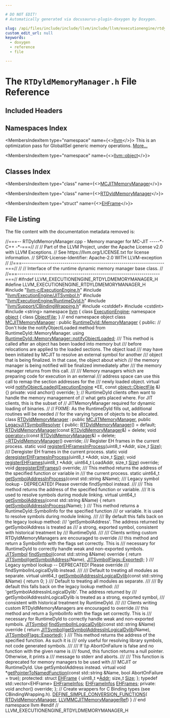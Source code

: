 ```yaml
---

# DO NOT EDIT!
# Automatically generated via docusaurus-plugin-doxygen by Doxygen.

slug: /api/files/include/include/llvm/include/llvm/executionengine/rtdyldmemorymanager-h
custom_edit_url: null
keywords:
  - doxygen
  - reference
  - file

---
```





# The `RTDyldMemoryManager.h` File Reference

<DoxygenPage pluginConfig={pluginConfig}>



## Included Headers

<IncludesList>
<IncludesListItem
  filePath="llvm-c/ExecutionEngine.h"
  permalink="/docs/api/files/include/include/llvm-c/executionengine-h"
  isLocal="true" />
<IncludesListItem
  filePath="llvm/ExecutionEngine/JITSymbol.h"
  permalink="/docs/api/files/include/include/llvm/include/llvm/executionengine/jitsymbol-h"
  isLocal="true" />
<IncludesListItem
  filePath="llvm/ExecutionEngine/RuntimeDyld.h"
  permalink="/docs/api/files/include/include/llvm/include/llvm/executionengine/runtimedyld-h"
  isLocal="true" />
<IncludesListItem
  filePath="llvm/Support/CBindingWrapping.h"
  permalink="/docs/api/files/include/include/llvm/include/llvm/support/cbindingwrapping-h"
  isLocal="true" />
<IncludesListItem
  filePath="cstddef"
  permalink=""
  isLocal="false" />
<IncludesListItem
  filePath="cstdint"
  permalink=""
  isLocal="false" />
<IncludesListItem
  filePath="string"
  permalink=""
  isLocal="false" />
</IncludesList>

## Namespaces Index

<MembersIndex>

<MembersIndexItem
  type="namespace"
  name={<><a href="/docs/api/namespaces/llvm">llvm</a></>}>
This is an optimization pass for GlobalISel generic memory operations. <a href="/docs/api/namespaces/llvm/#details">More...</a>
</MembersIndexItem>

<MembersIndexItem
  type="namespace"
  name={<><a href="/docs/api/namespaces/llvm/object">llvm::object</a></>}>
</MembersIndexItem>

</MembersIndex>

## Classes Index

<MembersIndex>

<MembersIndexItem
  type="class"
  name={<><a href="/docs/api/classes/llvm/mcjitmemorymanager">MCJITMemoryManager</a></>}>
</MembersIndexItem>

<MembersIndexItem
  type="class"
  name={<><a href="/docs/api/classes/llvm/rtdyldmemorymanager">RTDyldMemoryManager</a></>}>
</MembersIndexItem>

<MembersIndexItem
  type="struct"
  name={<><a href="/docs/api/structs/llvm/rtdyldmemorymanager/ehframe">EHFrame</a></>}>
</MembersIndexItem>

</MembersIndex>


## File Listing

The file content with the documentation metadata removed is:

<ProgramListing>

<Link id="l00001" /><CodeLine lineNumber="1"><Highlight kind="comment">//===-- RTDyldMemoryManager.cpp - Memory manager for MC-JIT -----&#42;- C++ -&#42;-===//</Highlight><Highlight kind="normal"></Highlight></CodeLine>
<Link id="l00002" /><CodeLine lineNumber="2"><Highlight kind="normal"></Highlight><Highlight kind="comment">//</Highlight><Highlight kind="normal"></Highlight></CodeLine>
<Link id="l00003" /><CodeLine lineNumber="3"><Highlight kind="normal"></Highlight><Highlight kind="comment">// Part of the LLVM Project, under the Apache License v2.0 with LLVM Exceptions.</Highlight><Highlight kind="normal"></Highlight></CodeLine>
<Link id="l00004" /><CodeLine lineNumber="4"><Highlight kind="normal"></Highlight><Highlight kind="comment">// See https://llvm.org/LICENSE.txt for license information.</Highlight><Highlight kind="normal"></Highlight></CodeLine>
<Link id="l00005" /><CodeLine lineNumber="5"><Highlight kind="normal"></Highlight><Highlight kind="comment">// SPDX-License-Identifier: Apache-2.0 WITH LLVM-exception</Highlight><Highlight kind="normal"></Highlight></CodeLine>
<Link id="l00006" /><CodeLine lineNumber="6"><Highlight kind="normal"></Highlight><Highlight kind="comment">//</Highlight><Highlight kind="normal"></Highlight></CodeLine>
<Link id="l00007" /><CodeLine lineNumber="7"><Highlight kind="normal"></Highlight><Highlight kind="comment">//===----------------------------------------------------------------------===//</Highlight><Highlight kind="normal"></Highlight></CodeLine>
<Link id="l00008" /><CodeLine lineNumber="8"><Highlight kind="normal"></Highlight><Highlight kind="comment">//</Highlight><Highlight kind="normal"></Highlight></CodeLine>
<Link id="l00009" /><CodeLine lineNumber="9"><Highlight kind="normal"></Highlight><Highlight kind="comment">// Interface of the runtime dynamic memory manager base class.</Highlight><Highlight kind="normal"></Highlight></CodeLine>
<Link id="l00010" /><CodeLine lineNumber="10"><Highlight kind="normal"></Highlight><Highlight kind="comment">//</Highlight><Highlight kind="normal"></Highlight></CodeLine>
<Link id="l00011" /><CodeLine lineNumber="11"><Highlight kind="normal"></Highlight><Highlight kind="comment">//===----------------------------------------------------------------------===//</Highlight><Highlight kind="normal"></Highlight></CodeLine>
<Link id="l00012" /><CodeLine lineNumber="12"><Highlight kind="normal"></Highlight></CodeLine>
<Link id="l00013" /><CodeLine lineNumber="13"><Highlight kind="normal"></Highlight><Highlight kind="preprocessor">#ifndef LLVM&#95;EXECUTIONENGINE&#95;RTDYLDMEMORYMANAGER&#95;H</Highlight><Highlight kind="normal"></Highlight></CodeLine>
<Link id="l00014" /><CodeLine lineNumber="14"><Highlight kind="normal"></Highlight><Highlight kind="preprocessor">#define LLVM&#95;EXECUTIONENGINE&#95;RTDYLDMEMORYMANAGER&#95;H</Highlight><Highlight kind="normal"></Highlight></CodeLine>
<Link id="l00015" /><CodeLine lineNumber="15"><Highlight kind="normal"></Highlight></CodeLine>
<Link id="l00016" /><CodeLine lineNumber="16"><Highlight kind="normal"></Highlight><Highlight kind="preprocessor">#include &quot;<a href="/docs/api/files/include/include/llvm-c/executionengine-h">llvm-c/ExecutionEngine.h</a>&quot;</Highlight><Highlight kind="normal"></Highlight></CodeLine>
<Link id="l00017" /><CodeLine lineNumber="17"><Highlight kind="normal"></Highlight><Highlight kind="preprocessor">#include &quot;<a href="/docs/api/files/include/include/llvm/include/llvm/executionengine/jitsymbol-h">llvm/ExecutionEngine/JITSymbol.h</a>&quot;</Highlight><Highlight kind="normal"></Highlight></CodeLine>
<Link id="l00018" /><CodeLine lineNumber="18"><Highlight kind="normal"></Highlight><Highlight kind="preprocessor">#include &quot;<a href="/docs/api/files/include/include/llvm/include/llvm/executionengine/runtimedyld-h">llvm/ExecutionEngine/RuntimeDyld.h</a>&quot;</Highlight><Highlight kind="normal"></Highlight></CodeLine>
<Link id="l00019" /><CodeLine lineNumber="19"><Highlight kind="normal"></Highlight><Highlight kind="preprocessor">#include &quot;<a href="/docs/api/files/include/include/llvm/include/llvm/support/cbindingwrapping-h">llvm/Support/CBindingWrapping.h</a>&quot;</Highlight><Highlight kind="normal"></Highlight></CodeLine>
<Link id="l00020" /><CodeLine lineNumber="20"><Highlight kind="normal"></Highlight><Highlight kind="preprocessor">#include &lt;cstddef&gt;</Highlight><Highlight kind="normal"></Highlight></CodeLine>
<Link id="l00021" /><CodeLine lineNumber="21"><Highlight kind="normal"></Highlight><Highlight kind="preprocessor">#include &lt;cstdint&gt;</Highlight><Highlight kind="normal"></Highlight></CodeLine>
<Link id="l00022" /><CodeLine lineNumber="22"><Highlight kind="normal"></Highlight><Highlight kind="preprocessor">#include &lt;string&gt;</Highlight><Highlight kind="normal"></Highlight></CodeLine>
<Link id="l00023" /><CodeLine lineNumber="23"><Highlight kind="normal"></Highlight></CodeLine>
<Link id="l00024" /><CodeLine lineNumber="24"><Highlight kind="normal"></Highlight><Highlight kind="keyword">namespace </Highlight><Highlight kind="normal"><a href="/docs/api/namespaces/llvm">llvm</a> &#123;</Highlight></CodeLine>
<Link id="l00025" /><CodeLine lineNumber="25"><Highlight kind="normal"></Highlight></CodeLine>
<Link id="l00026" /><CodeLine lineNumber="26"><Highlight kind="normal"></Highlight><Highlight kind="keyword">class </Highlight><Highlight kind="normal"><a href="/docs/api/classes/llvm/executionengine">ExecutionEngine</a>;</Highlight></CodeLine>
<Link id="l00027" /><CodeLine lineNumber="27"><Highlight kind="normal"></Highlight></CodeLine>
<Link id="l00028" /><CodeLine lineNumber="28"><Highlight kind="normal"></Highlight><Highlight kind="keyword">namespace </Highlight><Highlight kind="normal"><a href="/docs/api/namespaces/llvm/object">object</a> &#123;</Highlight></CodeLine>
<Link id="l00029" /><CodeLine lineNumber="29"><Highlight kind="normal">  </Highlight><Highlight kind="keyword">class </Highlight><Highlight kind="normal"><a href="/docs/api/classes/llvm/object/objectfile">ObjectFile</a>;</Highlight></CodeLine>
<Link id="l00030" /><CodeLine lineNumber="30"><Highlight kind="normal">&#125; </Highlight><Highlight kind="comment">// end namespace object</Highlight><Highlight kind="normal"></Highlight></CodeLine>
<Link id="l00031" /><CodeLine lineNumber="31"><Highlight kind="normal"></Highlight></CodeLine>
<Link id="l00032" /><CodeLine lineNumber="32" lineLink="/docs/api/classes/llvm/mcjitmemorymanager"><Highlight kind="normal"></Highlight><Highlight kind="keyword">class </Highlight><Highlight kind="normal"><a href="/docs/api/classes/llvm/mcjitmemorymanager">MCJITMemoryManager</a> : </Highlight><Highlight kind="keyword">public</Highlight><Highlight kind="normal"> <a href="/docs/api/classes/llvm/runtimedyld/memorymanager">RuntimeDyld::MemoryManager</a> &#123;</Highlight></CodeLine>
<Link id="l00033" /><CodeLine lineNumber="33"><Highlight kind="normal"></Highlight><Highlight kind="keyword">public</Highlight><Highlight kind="normal">:</Highlight></CodeLine>
<Link id="l00034" /><CodeLine lineNumber="34"><Highlight kind="normal">  </Highlight><Highlight kind="comment">// Don&#39;t hide the notifyObjectLoaded method from RuntimeDyld::MemoryManager.</Highlight><Highlight kind="normal"></Highlight></CodeLine>
<Link id="l00035" /><CodeLine lineNumber="35"><Highlight kind="normal">  </Highlight><Highlight kind="keyword">using </Highlight><Highlight kind="normal"><a href="/docs/api/classes/llvm/runtimedyld/memorymanager/#a756f07a293e917107262ff4ee2bb64e0">RuntimeDyld::MemoryManager::notifyObjectLoaded</a>;</Highlight></CodeLine>
<Link id="l00036" /><CodeLine lineNumber="36"><Highlight kind="normal"></Highlight><Highlight kind="comment"></Highlight></CodeLine>
<Link id="l00037" /><CodeLine lineNumber="37"><Highlight kind="comment">  /// This method is called after an object has been loaded into memory but</Highlight></CodeLine>
<Link id="l00038" /><CodeLine lineNumber="38"><Highlight kind="comment">  /// before relocations are applied to the loaded sections.  The object load</Highlight></CodeLine>
<Link id="l00039" /><CodeLine lineNumber="39"><Highlight kind="comment">  /// may have been initiated by MCJIT to resolve an external symbol for another</Highlight></CodeLine>
<Link id="l00040" /><CodeLine lineNumber="40"><Highlight kind="comment">  /// object that is being finalized.  In that case, the object about which</Highlight></CodeLine>
<Link id="l00041" /><CodeLine lineNumber="41"><Highlight kind="comment">  /// the memory manager is being notified will be finalized immediately after</Highlight></CodeLine>
<Link id="l00042" /><CodeLine lineNumber="42"><Highlight kind="comment">  /// the memory manager returns from this call.</Highlight></CodeLine>
<Link id="l00043" /><CodeLine lineNumber="43"><Highlight kind="comment">  ///</Highlight></CodeLine>
<Link id="l00044" /><CodeLine lineNumber="44"><Highlight kind="comment">  /// Memory managers which are preparing code for execution in an external</Highlight></CodeLine>
<Link id="l00045" /><CodeLine lineNumber="45"><Highlight kind="comment">  /// address space can use this call to remap the section addresses for the</Highlight></CodeLine>
<Link id="l00046" /><CodeLine lineNumber="46"><Highlight kind="comment">  /// newly loaded object.</Highlight><Highlight kind="normal"></Highlight></CodeLine>
<Link id="l00047" /><CodeLine lineNumber="47" lineLink="/docs/api/classes/llvm/mcjitmemorymanager/#a20044c6b32c19b606470dba740867e18"><Highlight kind="normal">  </Highlight><Highlight kind="keyword">virtual</Highlight><Highlight kind="normal"> </Highlight><Highlight kind="keywordtype">void</Highlight><Highlight kind="normal"> <a href="/docs/api/classes/llvm/mcjitmemorymanager/#a20044c6b32c19b606470dba740867e18">notifyObjectLoaded</a>(<a href="/docs/api/classes/llvm/executionengine">ExecutionEngine</a> &#42;EE,</Highlight></CodeLine>
<Link id="l00048" /><CodeLine lineNumber="48"><Highlight kind="normal">                                  </Highlight><Highlight kind="keyword">const</Highlight><Highlight kind="normal"> <a href="/docs/api/classes/llvm/object/objectfile">object::ObjectFile</a> &amp;) &#123;&#125;</Highlight></CodeLine>
<Link id="l00049" /><CodeLine lineNumber="49"><Highlight kind="normal"></Highlight></CodeLine>
<Link id="l00050" /><CodeLine lineNumber="50"><Highlight kind="normal"></Highlight><Highlight kind="keyword">private</Highlight><Highlight kind="normal">:</Highlight></CodeLine>
<Link id="l00051" /><CodeLine lineNumber="51"><Highlight kind="normal">  </Highlight><Highlight kind="keywordtype">void</Highlight><Highlight kind="normal"> anchor() </Highlight><Highlight kind="keyword">override</Highlight><Highlight kind="normal">;</Highlight></CodeLine>
<Link id="l00052" /><CodeLine lineNumber="52"><Highlight kind="normal">&#125;;</Highlight></CodeLine>
<Link id="l00053" /><CodeLine lineNumber="53"><Highlight kind="normal"></Highlight></CodeLine>
<Link id="l00054" /><CodeLine lineNumber="54"><Highlight kind="normal"></Highlight><Highlight kind="comment">// RuntimeDyld clients often want to handle the memory management of</Highlight><Highlight kind="normal"></Highlight></CodeLine>
<Link id="l00055" /><CodeLine lineNumber="55"><Highlight kind="normal"></Highlight><Highlight kind="comment">// what gets placed where. For JIT clients, this is the subset of</Highlight><Highlight kind="normal"></Highlight></CodeLine>
<Link id="l00056" /><CodeLine lineNumber="56"><Highlight kind="normal"></Highlight><Highlight kind="comment">// JITMemoryManager required for dynamic loading of binaries.</Highlight><Highlight kind="normal"></Highlight></CodeLine>
<Link id="l00057" /><CodeLine lineNumber="57"><Highlight kind="normal"></Highlight><Highlight kind="comment">//</Highlight><Highlight kind="normal"></Highlight></CodeLine>
<Link id="l00058" /><CodeLine lineNumber="58"><Highlight kind="normal"></Highlight><Highlight kind="comment">// FIXME: As the RuntimeDyld fills out, additional routines will be needed</Highlight><Highlight kind="normal"></Highlight></CodeLine>
<Link id="l00059" /><CodeLine lineNumber="59"><Highlight kind="normal"></Highlight><Highlight kind="comment">//        for the varying types of objects to be allocated.</Highlight><Highlight kind="normal"></Highlight></CodeLine>
<Link id="l00060" /><CodeLine lineNumber="60" lineLink="/docs/api/classes/llvm/rtdyldmemorymanager"><Highlight kind="normal"></Highlight><Highlight kind="keyword">class </Highlight><Highlight kind="normal"><a href="/docs/api/classes/llvm/rtdyldmemorymanager/#a741baee07db1228a893824c9f6e5c683">RTDyldMemoryManager</a> : </Highlight><Highlight kind="keyword">public</Highlight><Highlight kind="normal"> <a href="/docs/api/classes/llvm/mcjitmemorymanager">MCJITMemoryManager</a>,</Highlight></CodeLine>
<Link id="l00061" /><CodeLine lineNumber="61"><Highlight kind="normal">                            </Highlight><Highlight kind="keyword">public</Highlight><Highlight kind="normal"> <a href="/docs/api/classes/llvm/legacyjitsymbolresolver">LegacyJITSymbolResolver</a> &#123;</Highlight></CodeLine>
<Link id="l00062" /><CodeLine lineNumber="62"><Highlight kind="normal"></Highlight><Highlight kind="keyword">public</Highlight><Highlight kind="normal">:</Highlight></CodeLine>
<Link id="l00063" /><CodeLine lineNumber="63" lineLink="/docs/api/classes/llvm/rtdyldmemorymanager/#a741baee07db1228a893824c9f6e5c683"><Highlight kind="normal">  <a href="/docs/api/classes/llvm/rtdyldmemorymanager/#a741baee07db1228a893824c9f6e5c683">RTDyldMemoryManager</a>() = </Highlight><Highlight kind="keywordflow">default</Highlight><Highlight kind="normal">;</Highlight></CodeLine>
<Link id="l00064" /><CodeLine lineNumber="64" lineLink="/docs/api/classes/llvm/rtdyldmemorymanager/#af5b16c0df8d0b491a2894d1def776f03"><Highlight kind="normal">  <a href="/docs/api/classes/llvm/rtdyldmemorymanager/#af5b16c0df8d0b491a2894d1def776f03">RTDyldMemoryManager</a>(</Highlight><Highlight kind="keyword">const</Highlight><Highlight kind="normal"> <a href="/docs/api/classes/llvm/rtdyldmemorymanager/#a741baee07db1228a893824c9f6e5c683">RTDyldMemoryManager</a>&amp;) = </Highlight><Highlight kind="keyword">delete</Highlight><Highlight kind="normal">;</Highlight></CodeLine>
<Link id="l00065" /><CodeLine lineNumber="65" lineLink="/docs/api/classes/llvm/rtdyldmemorymanager/#a4e1b00fbf0137aa4204f1bb70093dace"><Highlight kind="normal">  </Highlight><Highlight kind="keywordtype">void</Highlight><Highlight kind="normal"> <a href="/docs/api/classes/llvm/rtdyldmemorymanager/#a4e1b00fbf0137aa4204f1bb70093dace">operator=</a>(</Highlight><Highlight kind="keyword">const</Highlight><Highlight kind="normal"> <a href="/docs/api/classes/llvm/rtdyldmemorymanager/#a741baee07db1228a893824c9f6e5c683">RTDyldMemoryManager</a>&amp;) = </Highlight><Highlight kind="keyword">delete</Highlight><Highlight kind="normal">;</Highlight></CodeLine>
<Link id="l00066" /><CodeLine lineNumber="66" lineLink="/docs/api/classes/llvm/rtdyldmemorymanager/#a9949eb6347bb952afdc191a477653f68"><Highlight kind="normal">  <a href="/docs/api/classes/llvm/rtdyldmemorymanager/#a9949eb6347bb952afdc191a477653f68">~RTDyldMemoryManager</a>() </Highlight><Highlight kind="keyword">override</Highlight><Highlight kind="normal">;</Highlight></CodeLine>
<Link id="l00067" /><CodeLine lineNumber="67"><Highlight kind="normal"></Highlight><Highlight kind="comment"></Highlight></CodeLine>
<Link id="l00068" /><CodeLine lineNumber="68"><Highlight kind="comment">  /// Register EH frames in the current process.</Highlight><Highlight kind="normal"></Highlight></CodeLine>
<Link id="l00069" /><CodeLine lineNumber="69"><Highlight kind="normal">  </Highlight><Highlight kind="keyword">static</Highlight><Highlight kind="normal"> </Highlight><Highlight kind="keywordtype">void</Highlight><Highlight kind="normal"> <a href="/docs/api/classes/llvm/rtdyldmemorymanager/#a8ac6930aa3a1623791ffe9853ba9bc3b">registerEHFramesInProcess</a>(uint8&#95;t &#42;Addr, </Highlight><Highlight kind="keywordtype">size&#95;t</Highlight><Highlight kind="normal"> <a href="/docs/api/files/lib/lib/analysis/inlineorder-cpp/#a7ee6f0cb51c3b9056199e9a0001fe8c3a6f6cb72d544962fa333e2e34ce64f719">Size</a>);</Highlight></CodeLine>
<Link id="l00070" /><CodeLine lineNumber="70"><Highlight kind="normal"></Highlight><Highlight kind="comment"></Highlight></CodeLine>
<Link id="l00071" /><CodeLine lineNumber="71"><Highlight kind="comment">  /// Deregister EH frames in the current process.</Highlight><Highlight kind="normal"></Highlight></CodeLine>
<Link id="l00072" /><CodeLine lineNumber="72"><Highlight kind="normal">  </Highlight><Highlight kind="keyword">static</Highlight><Highlight kind="normal"> </Highlight><Highlight kind="keywordtype">void</Highlight><Highlight kind="normal"> <a href="/docs/api/classes/llvm/rtdyldmemorymanager/#a1139b71b9b451e2e0417dcd25350827c">deregisterEHFramesInProcess</a>(uint8&#95;t &#42;Addr, </Highlight><Highlight kind="keywordtype">size&#95;t</Highlight><Highlight kind="normal"> <a href="/docs/api/files/lib/lib/analysis/inlineorder-cpp/#a7ee6f0cb51c3b9056199e9a0001fe8c3a6f6cb72d544962fa333e2e34ce64f719">Size</a>);</Highlight></CodeLine>
<Link id="l00073" /><CodeLine lineNumber="73"><Highlight kind="normal"></Highlight></CodeLine>
<Link id="l00074" /><CodeLine lineNumber="74"><Highlight kind="normal">  </Highlight><Highlight kind="keywordtype">void</Highlight><Highlight kind="normal"> <a href="/docs/api/classes/llvm/rtdyldmemorymanager/#a34aa575afca6c18d934c5fd87da71043">registerEHFrames</a>(uint8&#95;t &#42;Addr, uint64&#95;t LoadAddr, </Highlight><Highlight kind="keywordtype">size&#95;t</Highlight><Highlight kind="normal"> <a href="/docs/api/files/lib/lib/analysis/inlineorder-cpp/#a7ee6f0cb51c3b9056199e9a0001fe8c3a6f6cb72d544962fa333e2e34ce64f719">Size</a>) </Highlight><Highlight kind="keyword">override</Highlight><Highlight kind="normal">;</Highlight></CodeLine>
<Link id="l00075" /><CodeLine lineNumber="75"><Highlight kind="normal">  </Highlight><Highlight kind="keywordtype">void</Highlight><Highlight kind="normal"> <a href="/docs/api/classes/llvm/rtdyldmemorymanager/#ad0eeea7300381c326cc3bd5e93fbcbf0">deregisterEHFrames</a>() </Highlight><Highlight kind="keyword">override</Highlight><Highlight kind="normal">;</Highlight></CodeLine>
<Link id="l00076" /><CodeLine lineNumber="76"><Highlight kind="normal"></Highlight><Highlight kind="comment"></Highlight></CodeLine>
<Link id="l00077" /><CodeLine lineNumber="77"><Highlight kind="comment">  /// This method returns the address of the specified function or variable in</Highlight></CodeLine>
<Link id="l00078" /><CodeLine lineNumber="78"><Highlight kind="comment">  /// the current process.</Highlight><Highlight kind="normal"></Highlight></CodeLine>
<Link id="l00079" /><CodeLine lineNumber="79"><Highlight kind="normal">  </Highlight><Highlight kind="keyword">static</Highlight><Highlight kind="normal"> uint64&#95;t <a href="/docs/api/classes/llvm/rtdyldmemorymanager/#a5fee247bdc0c5af393b66bfd73a0a347">getSymbolAddressInProcess</a>(</Highlight><Highlight kind="keyword">const</Highlight><Highlight kind="normal"> std::string &amp;Name);</Highlight></CodeLine>
<Link id="l00080" /><CodeLine lineNumber="80"><Highlight kind="normal"></Highlight><Highlight kind="comment"></Highlight></CodeLine>
<Link id="l00081" /><CodeLine lineNumber="81"><Highlight kind="comment">  /// Legacy symbol lookup - DEPRECATED! Please override findSymbol instead.</Highlight></CodeLine>
<Link id="l00082" /><CodeLine lineNumber="82"><Highlight kind="comment">  ///</Highlight></CodeLine>
<Link id="l00083" /><CodeLine lineNumber="83"><Highlight kind="comment">  /// This method returns the address of the specified function or variable.</Highlight></CodeLine>
<Link id="l00084" /><CodeLine lineNumber="84"><Highlight kind="comment">  /// It is used to resolve symbols during module linking.</Highlight><Highlight kind="normal"></Highlight></CodeLine>
<Link id="l00085" /><CodeLine lineNumber="85" lineLink="/docs/api/classes/llvm/rtdyldmemorymanager/#a5275cacbaa1ca16fc934fb65171e8fe2"><Highlight kind="normal">  </Highlight><Highlight kind="keyword">virtual</Highlight><Highlight kind="normal"> uint64&#95;t <a href="/docs/api/classes/llvm/rtdyldmemorymanager/#a5275cacbaa1ca16fc934fb65171e8fe2">getSymbolAddress</a>(</Highlight><Highlight kind="keyword">const</Highlight><Highlight kind="normal"> std::string &amp;Name) &#123;</Highlight></CodeLine>
<Link id="l00086" /><CodeLine lineNumber="86"><Highlight kind="normal">    </Highlight><Highlight kind="keywordflow">return</Highlight><Highlight kind="normal"> <a href="/docs/api/classes/llvm/rtdyldmemorymanager/#a5fee247bdc0c5af393b66bfd73a0a347">getSymbolAddressInProcess</a>(Name);</Highlight></CodeLine>
<Link id="l00087" /><CodeLine lineNumber="87"><Highlight kind="normal">  &#125;</Highlight></CodeLine>
<Link id="l00088" /><CodeLine lineNumber="88"><Highlight kind="normal"></Highlight><Highlight kind="comment"></Highlight></CodeLine>
<Link id="l00089" /><CodeLine lineNumber="89"><Highlight kind="comment">  /// This method returns a RuntimeDyld::SymbolInfo for the specified function</Highlight></CodeLine>
<Link id="l00090" /><CodeLine lineNumber="90"><Highlight kind="comment">  /// or variable. It is used to resolve symbols during module linking.</Highlight></CodeLine>
<Link id="l00091" /><CodeLine lineNumber="91"><Highlight kind="comment">  ///</Highlight></CodeLine>
<Link id="l00092" /><CodeLine lineNumber="92"><Highlight kind="comment">  /// By default this falls back on the legacy lookup method:</Highlight></CodeLine>
<Link id="l00093" /><CodeLine lineNumber="93"><Highlight kind="comment">  /// &#39;getSymbolAddress&#39;. The address returned by getSymbolAddress is treated as</Highlight></CodeLine>
<Link id="l00094" /><CodeLine lineNumber="94"><Highlight kind="comment">  /// a strong, exported symbol, consistent with historical treatment by</Highlight></CodeLine>
<Link id="l00095" /><CodeLine lineNumber="95"><Highlight kind="comment">  /// RuntimeDyld.</Highlight></CodeLine>
<Link id="l00096" /><CodeLine lineNumber="96"><Highlight kind="comment">  ///</Highlight></CodeLine>
<Link id="l00097" /><CodeLine lineNumber="97"><Highlight kind="comment">  /// Clients writing custom RTDyldMemoryManagers are encouraged to override</Highlight></CodeLine>
<Link id="l00098" /><CodeLine lineNumber="98"><Highlight kind="comment">  /// this method and return a SymbolInfo with the flags set correctly. This is</Highlight></CodeLine>
<Link id="l00099" /><CodeLine lineNumber="99"><Highlight kind="comment">  /// necessary for RuntimeDyld to correctly handle weak and non-exported symbols.</Highlight><Highlight kind="normal"></Highlight></CodeLine>
<Link id="l00100" /><CodeLine lineNumber="100" lineLink="/docs/api/classes/llvm/rtdyldmemorymanager/#a8306f5406b637ac0257f674839a58859"><Highlight kind="normal">  <a href="/docs/api/classes/llvm/jitsymbol">JITSymbol</a> <a href="/docs/api/classes/llvm/rtdyldmemorymanager/#a8306f5406b637ac0257f674839a58859">findSymbol</a>(</Highlight><Highlight kind="keyword">const</Highlight><Highlight kind="normal"> std::string &amp;Name)</Highlight><Highlight kind="keyword"> override </Highlight><Highlight kind="normal">&#123;</Highlight></CodeLine>
<Link id="l00101" /><CodeLine lineNumber="101"><Highlight kind="normal">    </Highlight><Highlight kind="keywordflow">return</Highlight><Highlight kind="normal"> <a href="/docs/api/classes/llvm/jitsymbol">JITSymbol</a>(<a href="/docs/api/classes/llvm/rtdyldmemorymanager/#a5275cacbaa1ca16fc934fb65171e8fe2">getSymbolAddress</a>(Name), <a href="/docs/api/classes/llvm/jitsymbolflags/#ad509c6d010720c4f71aeac1fba93f8cbaeb59403a31ee3f63734a411e9e42ddd8">JITSymbolFlags::Exported</a>);</Highlight></CodeLine>
<Link id="l00102" /><CodeLine lineNumber="102"><Highlight kind="normal">  &#125;</Highlight></CodeLine>
<Link id="l00103" /><CodeLine lineNumber="103"><Highlight kind="normal"></Highlight><Highlight kind="comment"></Highlight></CodeLine>
<Link id="l00104" /><CodeLine lineNumber="104"><Highlight kind="comment">  /// Legacy symbol lookup -- DEPRECATED! Please override</Highlight></CodeLine>
<Link id="l00105" /><CodeLine lineNumber="105"><Highlight kind="comment">  /// findSymbolInLogicalDylib instead.</Highlight></CodeLine>
<Link id="l00106" /><CodeLine lineNumber="106"><Highlight kind="comment">  ///</Highlight></CodeLine>
<Link id="l00107" /><CodeLine lineNumber="107"><Highlight kind="comment">  /// Default to treating all modules as separate.</Highlight><Highlight kind="normal"></Highlight></CodeLine>
<Link id="l00108" /><CodeLine lineNumber="108" lineLink="/docs/api/classes/llvm/rtdyldmemorymanager/#abb87ff0ecf55f84ec9306f54bfb25241"><Highlight kind="normal">  </Highlight><Highlight kind="keyword">virtual</Highlight><Highlight kind="normal"> uint64&#95;t <a href="/docs/api/classes/llvm/rtdyldmemorymanager/#abb87ff0ecf55f84ec9306f54bfb25241">getSymbolAddressInLogicalDylib</a>(</Highlight><Highlight kind="keyword">const</Highlight><Highlight kind="normal"> std::string &amp;Name) &#123;</Highlight></CodeLine>
<Link id="l00109" /><CodeLine lineNumber="109"><Highlight kind="normal">    </Highlight><Highlight kind="keywordflow">return</Highlight><Highlight kind="normal"> 0;</Highlight></CodeLine>
<Link id="l00110" /><CodeLine lineNumber="110"><Highlight kind="normal">  &#125;</Highlight></CodeLine>
<Link id="l00111" /><CodeLine lineNumber="111"><Highlight kind="normal"></Highlight><Highlight kind="comment"></Highlight></CodeLine>
<Link id="l00112" /><CodeLine lineNumber="112"><Highlight kind="comment">  /// Default to treating all modules as separate.</Highlight></CodeLine>
<Link id="l00113" /><CodeLine lineNumber="113"><Highlight kind="comment">  ///</Highlight></CodeLine>
<Link id="l00114" /><CodeLine lineNumber="114"><Highlight kind="comment">  /// By default this falls back on the legacy lookup method:</Highlight></CodeLine>
<Link id="l00115" /><CodeLine lineNumber="115"><Highlight kind="comment">  /// &#39;getSymbolAddressInLogicalDylib&#39;. The address returned by</Highlight></CodeLine>
<Link id="l00116" /><CodeLine lineNumber="116"><Highlight kind="comment">  /// getSymbolAddressInLogicalDylib is treated as a strong, exported symbol,</Highlight></CodeLine>
<Link id="l00117" /><CodeLine lineNumber="117"><Highlight kind="comment">  /// consistent with historical treatment by RuntimeDyld.</Highlight></CodeLine>
<Link id="l00118" /><CodeLine lineNumber="118"><Highlight kind="comment">  ///</Highlight></CodeLine>
<Link id="l00119" /><CodeLine lineNumber="119"><Highlight kind="comment">  /// Clients writing custom RTDyldMemoryManagers are encouraged to override</Highlight></CodeLine>
<Link id="l00120" /><CodeLine lineNumber="120"><Highlight kind="comment">  /// this method and return a SymbolInfo with the flags set correctly. This is</Highlight></CodeLine>
<Link id="l00121" /><CodeLine lineNumber="121"><Highlight kind="comment">  /// necessary for RuntimeDyld to correctly handle weak and non-exported symbols.</Highlight><Highlight kind="normal"></Highlight></CodeLine>
<Link id="l00122" /><CodeLine lineNumber="122"><Highlight kind="normal">  <a href="/docs/api/classes/llvm/jitsymbol">JITSymbol</a></Highlight></CodeLine>
<Link id="l00123" /><CodeLine lineNumber="123" lineLink="/docs/api/classes/llvm/rtdyldmemorymanager/#a2f54c196c4be75015b4edb4f4ac1a92d"><Highlight kind="normal">  <a href="/docs/api/classes/llvm/rtdyldmemorymanager/#a2f54c196c4be75015b4edb4f4ac1a92d">findSymbolInLogicalDylib</a>(</Highlight><Highlight kind="keyword">const</Highlight><Highlight kind="normal"> std::string &amp;Name)</Highlight><Highlight kind="keyword"> override </Highlight><Highlight kind="normal">&#123;</Highlight></CodeLine>
<Link id="l00124" /><CodeLine lineNumber="124"><Highlight kind="normal">    </Highlight><Highlight kind="keywordflow">return</Highlight><Highlight kind="normal"> <a href="/docs/api/classes/llvm/jitsymbol">JITSymbol</a>(<a href="/docs/api/classes/llvm/rtdyldmemorymanager/#abb87ff0ecf55f84ec9306f54bfb25241">getSymbolAddressInLogicalDylib</a>(Name),</Highlight></CodeLine>
<Link id="l00125" /><CodeLine lineNumber="125"><Highlight kind="normal">                          <a href="/docs/api/classes/llvm/jitsymbolflags/#ad509c6d010720c4f71aeac1fba93f8cbaeb59403a31ee3f63734a411e9e42ddd8">JITSymbolFlags::Exported</a>);</Highlight></CodeLine>
<Link id="l00126" /><CodeLine lineNumber="126"><Highlight kind="normal">  &#125;</Highlight></CodeLine>
<Link id="l00127" /><CodeLine lineNumber="127"><Highlight kind="normal"></Highlight><Highlight kind="comment"></Highlight></CodeLine>
<Link id="l00128" /><CodeLine lineNumber="128"><Highlight kind="comment">  /// This method returns the address of the specified function. As such it is</Highlight></CodeLine>
<Link id="l00129" /><CodeLine lineNumber="129"><Highlight kind="comment">  /// only useful for resolving library symbols, not code generated symbols.</Highlight></CodeLine>
<Link id="l00130" /><CodeLine lineNumber="130"><Highlight kind="comment">  ///</Highlight></CodeLine>
<Link id="l00131" /><CodeLine lineNumber="131"><Highlight kind="comment">  /// If \\p AbortOnFailure is false and no function with the given name is</Highlight></CodeLine>
<Link id="l00132" /><CodeLine lineNumber="132"><Highlight kind="comment">  /// found, this function returns a null pointer. Otherwise, it prints a</Highlight></CodeLine>
<Link id="l00133" /><CodeLine lineNumber="133"><Highlight kind="comment">  /// message to stderr and aborts.</Highlight></CodeLine>
<Link id="l00134" /><CodeLine lineNumber="134"><Highlight kind="comment">  ///</Highlight></CodeLine>
<Link id="l00135" /><CodeLine lineNumber="135"><Highlight kind="comment">  /// This function is deprecated for memory managers to be used with</Highlight></CodeLine>
<Link id="l00136" /><CodeLine lineNumber="136"><Highlight kind="comment">  /// MCJIT or RuntimeDyld.  Use getSymbolAddress instead.</Highlight><Highlight kind="normal"></Highlight></CodeLine>
<Link id="l00137" /><CodeLine lineNumber="137"><Highlight kind="normal">  </Highlight><Highlight kind="keyword">virtual</Highlight><Highlight kind="normal"> </Highlight><Highlight kind="keywordtype">void</Highlight><Highlight kind="normal"> &#42;<a href="/docs/api/classes/llvm/rtdyldmemorymanager/#a4e5d745e695dc62ebaec15f537af9fed">getPointerToNamedFunction</a>(</Highlight><Highlight kind="keyword">const</Highlight><Highlight kind="normal"> std::string &amp;Name,</Highlight></CodeLine>
<Link id="l00138" /><CodeLine lineNumber="138"><Highlight kind="normal">                                          </Highlight><Highlight kind="keywordtype">bool</Highlight><Highlight kind="normal"> AbortOnFailure = </Highlight><Highlight kind="keyword">true</Highlight><Highlight kind="normal">);</Highlight></CodeLine>
<Link id="l00139" /><CodeLine lineNumber="139"><Highlight kind="normal"></Highlight></CodeLine>
<Link id="l00140" /><CodeLine lineNumber="140"><Highlight kind="normal"></Highlight><Highlight kind="keyword">protected</Highlight><Highlight kind="normal">:</Highlight></CodeLine>
<Link id="l00141" /><CodeLine lineNumber="141" lineLink="/docs/api/structs/llvm/rtdyldmemorymanager/ehframe"><Highlight kind="normal">  </Highlight><Highlight kind="keyword">struct </Highlight><Highlight kind="normal"><a href="/docs/api/structs/llvm/rtdyldmemorymanager/ehframe">EHFrame</a> &#123;</Highlight></CodeLine>
<Link id="l00142" /><CodeLine lineNumber="142" lineLink="/docs/api/structs/llvm/rtdyldmemorymanager/ehframe/#a1647fe314e5b5aa46c03bc0138912c10"><Highlight kind="normal">    uint8&#95;t &#42;<a href="/docs/api/structs/llvm/rtdyldmemorymanager/ehframe/#a1647fe314e5b5aa46c03bc0138912c10">Addr</a>;</Highlight></CodeLine>
<Link id="l00143" /><CodeLine lineNumber="143" lineLink="/docs/api/structs/llvm/rtdyldmemorymanager/ehframe/#a0af35a2bd759535e5439a120796d95d1"><Highlight kind="normal">    </Highlight><Highlight kind="keywordtype">size&#95;t</Highlight><Highlight kind="normal"> <a href="/docs/api/structs/llvm/rtdyldmemorymanager/ehframe/#a0af35a2bd759535e5439a120796d95d1">Size</a>;</Highlight></CodeLine>
<Link id="l00144" /><CodeLine lineNumber="144"><Highlight kind="normal">  &#125;;</Highlight></CodeLine>
<Link id="l00145" /><CodeLine lineNumber="145" lineLink="/docs/api/classes/llvm/rtdyldmemorymanager/#afef7b6b491070bc84282122902b38fa0"><Highlight kind="normal">  </Highlight><Highlight kind="keyword">typedef</Highlight><Highlight kind="normal"> std::vector&lt;EHFrame&gt; <a href="/docs/api/classes/llvm/rtdyldmemorymanager/#afef7b6b491070bc84282122902b38fa0">EHFrameInfos</a>;</Highlight></CodeLine>
<Link id="l00146" /><CodeLine lineNumber="146" lineLink="/docs/api/classes/llvm/rtdyldmemorymanager/#a30fa2ff7609ea9b2e5490eb1ea79ff02"><Highlight kind="normal">  <a href="/docs/api/classes/llvm/rtdyldmemorymanager/#afef7b6b491070bc84282122902b38fa0">EHFrameInfos</a> <a href="/docs/api/classes/llvm/rtdyldmemorymanager/#a30fa2ff7609ea9b2e5490eb1ea79ff02">EHFrames</a>;</Highlight></CodeLine>
<Link id="l00147" /><CodeLine lineNumber="147"><Highlight kind="normal"></Highlight></CodeLine>
<Link id="l00148" /><CodeLine lineNumber="148"><Highlight kind="normal"></Highlight><Highlight kind="keyword">private</Highlight><Highlight kind="normal">:</Highlight></CodeLine>
<Link id="l00149" /><CodeLine lineNumber="149"><Highlight kind="normal">  </Highlight><Highlight kind="keywordtype">void</Highlight><Highlight kind="normal"> anchor() </Highlight><Highlight kind="keyword">override</Highlight><Highlight kind="normal">;</Highlight></CodeLine>
<Link id="l00150" /><CodeLine lineNumber="150"><Highlight kind="normal">&#125;;</Highlight></CodeLine>
<Link id="l00151" /><CodeLine lineNumber="151"><Highlight kind="normal"></Highlight></CodeLine>
<Link id="l00152" /><CodeLine lineNumber="152"><Highlight kind="normal"></Highlight><Highlight kind="comment">// Create wrappers for C Binding types (see CBindingWrapping.h).</Highlight><Highlight kind="normal"></Highlight></CodeLine>
<Link id="l00153" /><CodeLine lineNumber="153"><Highlight kind="normal"><a href="/docs/api/files/include/include/llvm/include/llvm/support/cbindingwrapping-h/#a65c769c08fa9fee7f298ad9c9eee5e05">DEFINE&#95;SIMPLE&#95;CONVERSION&#95;FUNCTIONS</a>(</Highlight></CodeLine>
<Link id="l00154" /><CodeLine lineNumber="154"><Highlight kind="normal">    <a href="/docs/api/classes/llvm/rtdyldmemorymanager">RTDyldMemoryManager</a>, <a href="/docs/api/groups/llvmcexecutionengine/#ga47d080c636e2513b2a5f6df4e5089331">LLVMMCJITMemoryManagerRef</a>)</Highlight></CodeLine>
<Link id="l00155" /><CodeLine lineNumber="155"><Highlight kind="normal"></Highlight></CodeLine>
<Link id="l00156" /><CodeLine lineNumber="156"><Highlight kind="normal">&#125; </Highlight><Highlight kind="comment">// end namespace llvm</Highlight><Highlight kind="normal"></Highlight></CodeLine>
<Link id="l00157" /><CodeLine lineNumber="157"><Highlight kind="normal"></Highlight></CodeLine>
<Link id="l00158" /><CodeLine lineNumber="158"><Highlight kind="normal"></Highlight><Highlight kind="preprocessor">#endif </Highlight><Highlight kind="comment">// LLVM&#95;EXECUTIONENGINE&#95;RTDYLDMEMORYMANAGER&#95;H</Highlight><Highlight kind="normal"></Highlight></CodeLine>

</ProgramListing>

</DoxygenPage>
